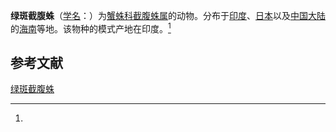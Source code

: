 {{Speciesbox
| name = 绿斑截腹蛛
| status = 
| status_system = 
| image = 
| genus = Pistius
| species = gangulyi
| authority = (Basu, 1965)<ref name='id14572'>{{cite web| url =http://www.bioinfo.cn/db05/BjdwSpecies.php?action=view&id=14572| title =绿斑截腹蛛| work =《中国动物物种编目数据库》| publisher =中国科学院微生物研究所| author =中国科学院动物研究所| accessdate =2009-04-28| deadurl =yes| archiveurl =https://web.archive.org/web/20160305002814/http://www.bioinfo.cn/db05/BjdwSpecies.php?action=view&id=14572| archivedate =2016-03-05}}</ref>
}}

'''绿斑截腹蛛'''（[[学名|学名]]：{{lang|la|''Pistius gangulyi''}}）为[[蟹蛛科|蟹蛛科]][[截腹蛛属|截腹蛛属]]的动物。分布于[[印度|印度]]、[[日本|日本]]以及[[中国大陆|中国大陆]]的[[海南|海南]]等地。该物种的模式产地在印度。<ref name='id14572'/>

== 参考文献 ==
{{reflist}}

{{Wikispecies|Pistius gangulyi}}
{{Taxonbar|from=Q2150457}}

[[Category:截腹蛛属|绿斑截腹蛛]]


{{蜘蛛小作品}}